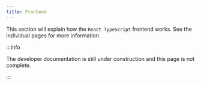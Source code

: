 ```yaml
---
title: Frontend
---
```


This section will explain how the `React TypeScript` frontend works.
See the individual pages for more information.

:::info

The developer documentation is still under construction and this page is not complete.

:::

